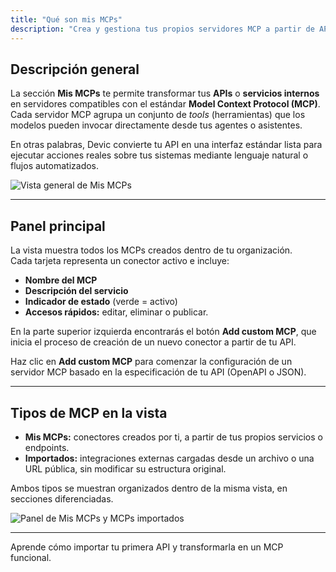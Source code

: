 ```yaml
---
title: "Qué son mis MCPs"
description: "Crea y gestiona tus propios servidores MCP a partir de APIs o servicios internos para que los modelos de lenguaje puedan ejecutarlos directamente."
---
```


## Descripción general

La sección **Mis MCPs** te permite transformar tus **APIs** o **servicios internos** en servidores compatibles con el estándar **Model Context Protocol (MCP)**.\
Cada servidor MCP agrupa un conjunto de _tools_ (herramientas) que los modelos pueden invocar directamente desde tus agentes o asistentes.

En otras palabras, Devic convierte tu API en una interfaz estándar lista para ejecutar acciones reales sobre tus sistemas mediante lenguaje natural o flujos automatizados.

![Vista general de Mis MCPs](/my-mcps.png)

---

## Panel principal

La vista muestra todos los MCPs creados dentro de tu organización.\
Cada tarjeta representa un conector activo e incluye:

- **Nombre del MCP**
- **Descripción del servicio**
- **Indicador de estado** (verde = activo)
- **Accesos rápidos:** editar, eliminar o publicar.

En la parte superior izquierda encontrarás el botón **Add custom MCP**, que inicia el proceso de creación de un nuevo conector a partir de tu API.

<Card title="Crear un nuevo MCP" icon="plus" horizontal>
  Haz clic en <strong>Add custom MCP</strong>
   para comenzar la configuración de un servidor MCP basado en la especificación de tu API (OpenAPI o JSON).
</Card>

---

## Tipos de MCP en la vista

- **Mis MCPs:** conectores creados por ti, a partir de tus propios servicios o endpoints.
- **Importados:** integraciones externas cargadas desde un archivo o una URL pública, sin modificar su estructura original.

Ambos tipos se muestran organizados dentro de la misma vista, en secciones diferenciadas.

![Panel de Mis MCPs y MCPs importados](/my-mcps-third-party-mcps.png)

---

<Card title="Siguiente paso" icon="arrow-right" href="/devic/mcps/my-mcps/import-tool">
  Aprende cómo importar tu primera API y transformarla en un MCP funcional.
</Card>